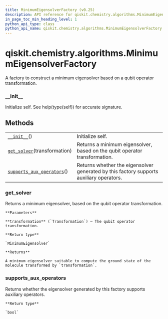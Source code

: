 ```yaml
---
title: MinimumEigensolverFactory (v0.25)
description: API reference for qiskit.chemistry.algorithms.MinimumEigensolverFactory in qiskit v0.25
in_page_toc_min_heading_level: 1
python_api_type: class
python_api_name: qiskit.chemistry.algorithms.MinimumEigensolverFactory
---
```


<span id="qiskit-chemistry-algorithms-minimumeigensolverfactory" />

# qiskit.chemistry.algorithms.MinimumEigensolverFactory

<Class id="qiskit.chemistry.algorithms.MinimumEigensolverFactory" isDedicatedPage={true} github="https://github.com/qiskit-community/qiskit-aqua/tree/stable/0.9/qiskit/chemistry/algorithms/ground_state_solvers/minimum_eigensolver_factories/minimum_eigensolver_factory.py" signature="MinimumEigensolverFactory" modifiers="class">
  A factory to construct a minimum eigensolver based on a qubit operator transformation.

  ### \_\_init\_\_

  <Function id="qiskit.chemistry.algorithms.MinimumEigensolverFactory.__init__" signature="__init__()">
    Initialize self. See help(type(self)) for accurate signature.
  </Function>

  ## Methods

  |                                                                                                                                                                                            |                                                                                         |
  | ------------------------------------------------------------------------------------------------------------------------------------------------------------------------------------------ | --------------------------------------------------------------------------------------- |
  | [`__init__`](#qiskit.chemistry.algorithms.MinimumEigensolverFactory.__init__ "qiskit.chemistry.algorithms.MinimumEigensolverFactory.__init__")()                                           | Initialize self.                                                                        |
  | [`get_solver`](#qiskit.chemistry.algorithms.MinimumEigensolverFactory.get_solver "qiskit.chemistry.algorithms.MinimumEigensolverFactory.get_solver")(transformation)                       | Returns a minimum eigensolver, based on the qubit operator transformation.              |
  | [`supports_aux_operators`](#qiskit.chemistry.algorithms.MinimumEigensolverFactory.supports_aux_operators "qiskit.chemistry.algorithms.MinimumEigensolverFactory.supports_aux_operators")() | Returns whether the eigensolver generated by this factory supports auxiliary operators. |

  ### get\_solver

  <Function id="qiskit.chemistry.algorithms.MinimumEigensolverFactory.get_solver" signature="get_solver(transformation)" modifiers="abstract">
    Returns a minimum eigensolver, based on the qubit operator transformation.

    **Parameters**

    **transformation** (`Transformation`) – The qubit operator transformation.

    **Return type**

    `MinimumEigensolver`

    **Returns**

    A minimum eigensolver suitable to compute the ground state of the molecule transformed by `transformation`.
  </Function>

  ### supports\_aux\_operators

  <Function id="qiskit.chemistry.algorithms.MinimumEigensolverFactory.supports_aux_operators" signature="supports_aux_operators()" modifiers="abstract">
    Returns whether the eigensolver generated by this factory supports auxiliary operators.

    **Return type**

    `bool`
  </Function>
</Class>

